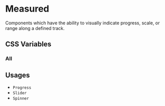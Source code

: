 
<Meta title="Documentation/Styles and Theming/Characteristics/Measured" />

# Measured

Components which have the ability to visually indicate progress, scale, or range along a defined track.

## CSS Variables

### All

<Canvas>
  <Story name="All">
    <DocGrid>
      <ColorBlock colorVar="--uitk-measured-background" />
      <ColorBlock colorVar="--uitk-measured-fill" />
      <ColorBlock colorVar="--uitk-measured-startColor" />
      <ColorBlock colorVar="--uitk-measured-stopColor" />
      <ColorBlock colorVar="--uitk-measured-borderColor" />
      <FontSizeBlock fontSize="--uitk-measured-fontSize-low" />
      <FontSizeBlock fontSize="--uitk-measured-fontSize-medium" />
      <FontSizeBlock fontSize="--uitk-measured-fontSize-high" />
    </DocGrid>
  </Story>
</Canvas>

## Usages

- `Progress`
- `Slider`
- `Spinner`
